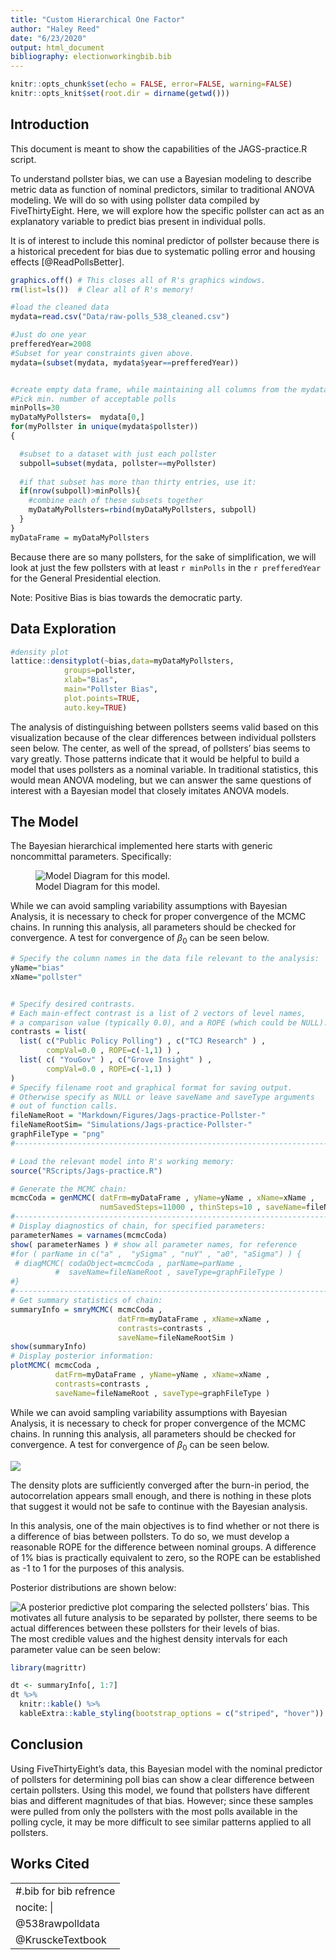```yaml
---
title: "Custom Hierarchical One Factor"
author: "Haley Reed"
date: "6/23/2020"
output: html_document
bibliography: electionworkingbib.bib
---
```


```r
knitr::opts_chunk$set(echo = FALSE, error=FALSE, warning=FALSE)
knitr::opts_knit$set(root.dir = dirname(getwd()))
```

## Introduction

This document is meant to show the capabilities of the JAGS-practice.R script. 

To understand pollster bias, we can use a Bayesian modeling to describe metric data as function of nominal predictors, similar to traditional ANOVA modeling. We will do so with using pollster data compiled by FiveThirtyEight. Here, we will explore how the specific pollster can act as an explanatory variable to predict bias present in individual polls. 

It is of interest to include this nominal predictor of pollster because there is a historical precedent for bias due to systematic polling error and housing effects [@ReadPollsBetter]. 

```r
graphics.off() # This closes all of R's graphics windows.
rm(list=ls())  # Clear all of R's memory!

#load the cleaned data
mydata=read.csv("Data/raw-polls_538_cleaned.csv")

#Just do one year
prefferedYear=2008
#Subset for year constraints given above.
mydata=(subset(mydata, mydata$year==prefferedYear))


#create empty data frame, while maintaining all columns from the mydata structure
#Pick min. number of acceptable polls
minPolls=30
myDataMyPollsters=  mydata[0,]
for(myPollster in unique(mydata$pollster))
{

  #subset to a dataset with just each pollster
  subpoll=subset(mydata, pollster==myPollster)
  
  #if that subset has more than thirty entries, use it:
  if(nrow(subpoll)>minPolls){
    #combine each of these subsets together
    myDataMyPollsters=rbind(myDataMyPollsters, subpoll)
  }
}
myDataFrame = myDataMyPollsters
```

Because there are so many pollsters, for the sake of simplification, we will look at just the few pollsters with at least `r minPolls` in the `r prefferedYear` for the General Presidential election. 

Note: Positive Bias is bias towards the democratic party. 

## Data Exploration

```r
#density plot 
lattice::densityplot(~bias,data=myDataMyPollsters,
            groups=pollster,
            xlab="Bias",
            main="Pollster Bias",
            plot.points=TRUE,
            auto.key=TRUE)
```

The analysis of distinguishing between pollsters seems valid based on this visualization because of the clear differences between individual pollsters seen below. The center, as well of the spread, of pollsters' bias seems to vary greatly. Those patterns indicate that it would be helpful to build a model that uses pollsters as a nominal variable. In traditional statistics, this would mean ANOVA modeling, but we can answer the same questions of interest with a Bayesian model that closely imitates ANOVA models. 

## The Model

The Bayesian hierarchical implemented here starts with generic noncommittal parameters. Specifically:

![Model Diagram for this model.](Figures/JAGS-practice-Libre-Diagram)

While we can avoid sampling variability assumptions with Bayesian Analysis, it is necessary to check for proper convergence of the MCMC chains. In running this analysis, all parameters should be checked for convergence. A test for convergence of $\beta_{0}$ can be seen below.

```r
# Specify the column names in the data file relevant to the analysis:
yName="bias" 
xName="pollster" 


# Specify desired contrasts.
# Each main-effect contrast is a list of 2 vectors of level names, 
# a comparison value (typically 0.0), and a ROPE (which could be NULL):
contrasts = list( 
  list( c("Public Policy Polling") , c("TCJ Research" ) , 
        compVal=0.0 , ROPE=c(-1,1) ) ,
  list( c( "YouGov" ) , c("Grove Insight" ) , 
        compVal=0.0 , ROPE=c(-1,1) ) 
)
# Specify filename root and graphical format for saving output.
# Otherwise specify as NULL or leave saveName and saveType arguments 
# out of function calls.
fileNameRoot = "Markdown/Figures/Jags-practice-Pollster-" 
fileNameRootSim= "Simulations/Jags-practice-Pollster-"
graphFileType = "png" 
#------------------------------------------------------------------------------- 

# Load the relevant model into R's working memory:
source("RScripts/Jags-practice.R")
```

```r


# Generate the MCMC chain:
mcmcCoda = genMCMC( datFrm=myDataFrame , yName=yName , xName=xName ,
                    numSavedSteps=11000 , thinSteps=10 , saveName=fileNameRootSim )
#------------------------------------------------------------------------------- 
# Display diagnostics of chain, for specified parameters:
parameterNames = varnames(mcmcCoda) 
show( parameterNames ) # show all parameter names, for reference
#for ( parName in c("a" ,  "ySigma" , "nuY" , "a0", "aSigma") ) {
 # diagMCMC( codaObject=mcmcCoda , parName=parName , 
          #  saveName=fileNameRoot , saveType=graphFileType )
#}
#------------------------------------------------------------------------------- 
# Get summary statistics of chain:
summaryInfo = smryMCMC( mcmcCoda , 
                        datFrm=myDataFrame , xName=xName ,
                        contrasts=contrasts , 
                        saveName=fileNameRootSim )
show(summaryInfo)
# Display posterior information:
plotMCMC( mcmcCoda , 
          datFrm=myDataFrame , yName=yName , xName=xName ,
          contrasts=contrasts , 
          saveName=fileNameRoot , saveType=graphFileType )
```

While we can avoid sampling variability assumptions with Bayesian Analysis, it is necessary to check for proper convergence of the MCMC chains. In running this analysis, all parameters should be checked for convergence. A test for convergence of $\beta_{0}$ can be seen below.

![](Figures/Jags-practice-Pollster-Diagb0.png)

The density plots are sufficiently converged after the burn-in period, the autocorrelation appears small enough, and there is nothing in these plots that suggest it would not be safe to continue with the Bayesian analysis.

In this analysis, one of the main objectives is to find whether or not there is a difference of bias between pollsters. To do so, we must develop a reasonable ROPE for the difference between nominal groups. A difference of 1% bias is practically equivalent to zero, so the ROPE can be established as -1 to 1 for the purposes of this analysis.

Posterior distributions are shown below:

![A posterior predictive plot comparing the selected pollsters' bias. This motivates all future analysis to be separated by pollster, there seems to be actual differences between these pollsters for their levels of bias.](Figures/Jags-practice-Pollster-PostPred.png)
The most credible values and the highest density intervals for each parameter value can be seen below:

```r
library(magrittr)

dt <- summaryInfo[, 1:7]
dt %>%
  knitr::kable() %>%
  kableExtra::kable_styling(bootstrap_options = c("striped", "hover"))
```

## Conclusion

Using FiveThirtyEight's data, this Bayesian model with the nominal predictor of pollsters for determining poll bias can show a clear difference between certain pollsters. Using this model, we found that pollsters have different bias and different magnitudes of that bias. However; since these samples were pulled from only the pollsters with the most polls available in the polling cycle, it may be more difficult to see similar patterns applied to all pollsters. 


\newpage
## Works Cited

---
#.bib for bib refrence
nocite: |
  @538rawpolldata
  @KrusckeTextbook
---
